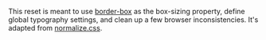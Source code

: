 
This reset is meant to use [border-box](https://css-tricks.com/inheriting-box-sizing-probably-slightly-better-best-practice/) as the box-sizing property, define global typography settings, and clean up a few browser inconsistencies. It's adapted from [normalize.css](https://github.com/necolas/normalize.css/).

<Snippet component={ResetKitchenSink} snippet={reset} />